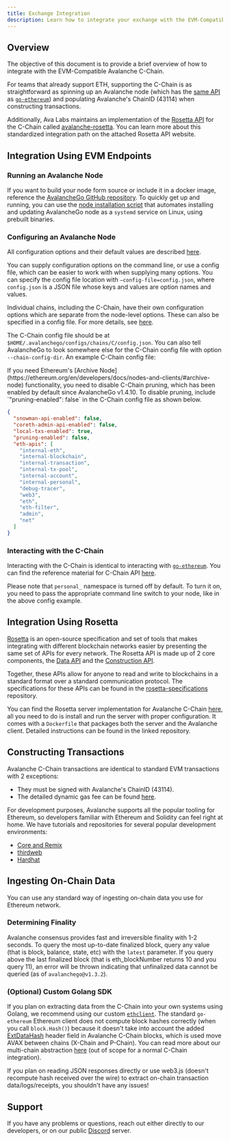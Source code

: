 ```yaml
---
title: Exchange Integration
description: Learn how to integrate your exchange with the EVM-Compatible Avalanche C-Chain.
---
```


## Overview

The objective of this document is to provide a brief overview of how to
integrate with the EVM-Compatible Avalanche C-Chain.

For teams that already
support ETH, supporting the C-Chain is as straightforward as spinning up an
Avalanche node (which has the [same API](https://eth.wiki/json-rpc/API) as
[`go-ethereum`](https://geth.ethereum.org/docs/rpc/server)) and populating
Avalanche's ChainID (43114) when constructing transactions.

Additionally, Ava Labs maintains an implementation of the [Rosetta
API](https://www.rosetta-api.org/) for the C-Chain called
[avalanche-rosetta](https://github.com/ava-labs/avalanche-rosetta). You can
learn more about this standardized integration path on the attached Rosetta API
website.

## Integration Using EVM Endpoints

### Running an Avalanche Node

If you want to build your node form source or include it in a docker image,
reference the [AvalancheGo GitHub
repository](https://github.com/ava-labs/avalanchego). To quickly get up and
running, you can use the [node installation script](/docs/nodes/run/with-installer/installing-avalanchego.md) that automates installing
and updating AvalancheGo node as a `systemd` service on Linux, using prebuilt
binaries.

### Configuring an Avalanche Node

All configuration options and their default values are described [here](/docs/nodes/configure/avalanchego-config-flags.md).

You can supply configuration options on the command line, or use a config file,
which can be easier to work with when supplying many options. You can specify
the config file location with `—config-file=config.json`, where `config.json` is
a JSON file whose keys and values are option names and values.

Individual chains, including the C-Chain, have their own configuration options
which are separate from the node-level options. These can also be specified in a
config file. For more details, see
[here](/docs/nodes/configure/chain-configs/C.md).

The C-Chain config file should be at
`$HOME/.avalanchego/configs/chains/C/config.json`. You can also tell AvalancheGo
to look somewhere else for the C-Chain config file with option
`--chain-config-dir`. An example C-Chain config file:

<Callout type="warn">
If you need Ethereum's [Archive
Node](https://ethereum.org/en/developers/docs/nodes-and-clients/#archive-node)
functionality, you need to disable C-Chain pruning, which has been enabled by
default since AvalancheGo v1.4.10. To disable pruning, include
`"pruning-enabled": false` in the C-Chain config file as shown below.
</Callout>

```json
{
  "snowman-api-enabled": false,
  "coreth-admin-api-enabled": false,
  "local-txs-enabled": true,
  "pruning-enabled": false,
  "eth-apis": [
    "internal-eth",
    "internal-blockchain",
    "internal-transaction",
    "internal-tx-pool",
    "internal-account",
    "internal-personal",
    "debug-tracer",
    "web3",
    "eth",
    "eth-filter",
    "admin",
    "net"
  ]
}
```

### Interacting with the C-Chain

Interacting with the C-Chain is identical to interacting with
[`go-ethereum`](https://geth.ethereum.org/). You can find the reference material
for C-Chain API [here](/docs/api-reference//avalanchego/c-chain/api.md).

Please note that `personal_` namespace is turned off by default. To turn it on,
you need to pass the appropriate command line switch to your node, like in the
above config example.

## Integration Using Rosetta

[Rosetta](https://www.rosetta-api.org/) is an open-source specification and set
of tools that makes integrating with different blockchain networks easier by
presenting the same set of APIs for every network. The Rosetta API is made up of
2 core components, the [Data
API](https://www.rosetta-api.org/docs/data_api_introduction.html) and the
[Construction
API](https://www.rosetta-api.org/docs/construction_api_introduction.html).

Together, these APIs allow for anyone to read and write to blockchains in a
standard format over a standard communication protocol. The specifications for
these APIs can be found in the
[rosetta-specifications](https://github.com/coinbase/rosetta-specifications)
repository.

You can find the Rosetta server implementation for Avalanche C-Chain
[here](https://github.com/ava-labs/avalanche-rosetta), all you need to do is
install and run the server with proper configuration. It comes with a `Dockerfile`
that packages both the server and the Avalanche client. Detailed instructions
can be found in the linked repository.

## Constructing Transactions

Avalanche C-Chain transactions are identical to standard EVM transactions with 2 exceptions:

- They must be signed with Avalanche's ChainID (43114).
- The detailed dynamic gas fee can be found [here](/docs/api-reference//standards/guides/txn-fees#c-chain-fees).

For development purposes, Avalanche supports all the popular tooling for
Ethereum, so developers familiar with Ethereum and Solidity can feel right at
home. We have tutorials and repositories for several popular development
environments:

- [Core and Remix](/docs/build/dapp/smart-contracts/remix-deploy.md)
- [thirdweb](/docs/build/dapp/smart-contracts/toolchains/thirdweb.md)
- [Hardhat](/docs/build/dapp/smart-contracts/toolchains/hardhat.md)

## Ingesting On-Chain Data

You can use any standard way of ingesting on-chain data you use for Ethereum network.

### Determining Finality

Avalanche consensus provides fast and irreversible finality with 1-2 seconds. To
query the most up-to-date finalized block, query any value (that is block, balance,
state, etc) with the `latest` parameter. If you query above the last finalized
block (that is eth_blockNumber returns 10 and you query 11), an error will be
thrown indicating that unfinalized data cannot be queried (as of
`avalanchego@v1.3.2`).

### (Optional) Custom Golang SDK

If you plan on extracting data from the C-Chain into your own systems using
Golang, we recommend using our custom
[`ethclient`](https://github.com/ava-labs/coreth/tree/master/ethclient). The
standard `go-ethereum` Ethereum client does not compute block hashes correctly
(when you call `block.Hash()`) because it doesn't take into account the added
[ExtDataHash](https://github.com/ava-labs/coreth/blob/2c3cfac5f766ce5f32a2eddc43451bdb473b84f1/core/types/block.go#L98)
header field in Avalanche C-Chain blocks, which is used move AVAX between chains
(X-Chain and P-Chain). You can read more about our multi-chain abstraction
[here](/docs/learn/avalanche/avalanche-platform.md) (out of scope for a
normal C-Chain integration).

If you plan on reading JSON responses directly or use web3.js (doesn't recompute
hash received over the wire) to extract on-chain transaction data/logs/receipts,
you shouldn't have any issues!

## Support

If you have any problems or questions, reach out either directly to our
developers, or on our public [Discord](https://chat.avalabs.org/) server.